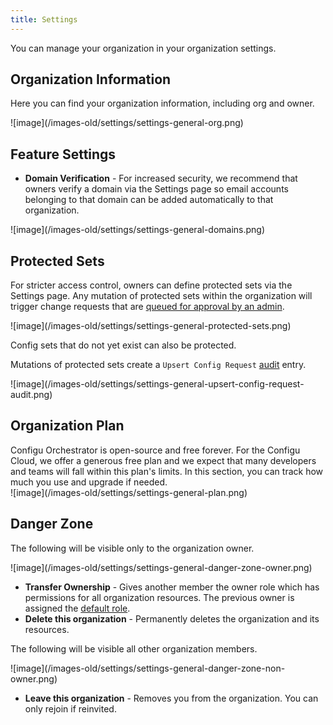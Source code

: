 ```yaml
---
title: Settings
---
```


You can manage your organization in your organization settings.

## Organization Information

Here you can find your organization information, including org and owner.

<Frame>![image](/images-old/settings/settings-general-org.png)</Frame>

## Feature Settings

- **Domain Verification** - For increased security, we recommend that owners verify a domain via the Settings page so email accounts belonging to that domain can be added automatically to that organization.

<Frame>![image](/images-old/settings/settings-general-domains.png)</Frame>

## Protected Sets

For stricter access control, owners can define protected sets via the Settings page. Any mutation of protected sets within the organization will trigger change requests that are [queued for approval by an admin](../approval-queue).

<Frame>![image](/images-old/settings/settings-general-protected-sets.png)</Frame>

<Tip>Config sets that do not yet exist can also be protected.</Tip>

Mutations of protected sets create a `Upsert Config Request` [audit](/platform/audit-log) entry.

<Frame>![image](/images-old/settings/settings-general-upsert-config-request-audit.png)</Frame>

## Organization Plan

<Note>
  Configu Orchestrator is open-source and free forever. For the Configu Cloud, we offer a generous
  free plan and we expect that many developers and teams will fall within this plan's limits. In
  this section, you can track how much you use and upgrade if needed.
</Note>

<br />

<Frame>![image](/images-old/settings/settings-general-plan.png)</Frame>

## Danger Zone

The following will be visible only to the organization owner.

<Frame>![image](/images-old/settings/settings-general-danger-zone-owner.png)</Frame>

- **Transfer Ownership** - Gives another member the owner role which has permissions for all organization resources. The previous owner is assigned the [default role](../authorization#default-role).
- **Delete this organization** - Permanently deletes the organization and its resources.

The following will be visible all other organization members.

<Frame>![image](/images-old/settings/settings-general-danger-zone-non-owner.png)</Frame>

- **Leave this organization** - Removes you from the organization. You can only rejoin if reinvited.
